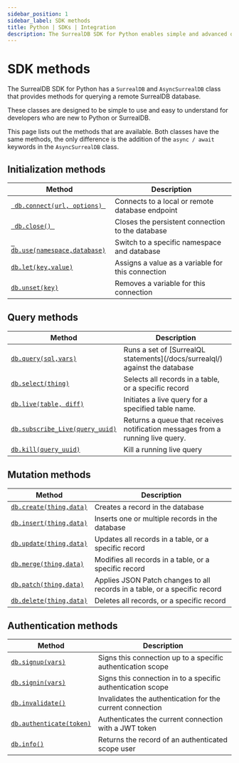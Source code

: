 ```yaml
---
sidebar_position: 1
sidebar_label: SDK methods
title: Python | SDKs | Integration
description: The SurrealDB SDK for Python enables simple and advanced querying of a remote or embedded database.
---
```


# SDK methods

The SurrealDB SDK for Python has a `SurrealDB` and `AsyncSurrealDB` class that provides methods for querying a remote SurrealDB database.

These classes are designed to be simple to use and easy to understand for developers who are new to Python or SurrealDB.

This page lists out the methods that are available. Both classes have the same methods, the only difference is the addition of the `async / await` keywords in the `AsyncSurrealDB` class.

## Initialization methods

<table>
	<thead>
		<tr>
			<th scope="col">Method</th>
			<th scope="col">Description</th>
		</tr>
	</thead>
	<tbody>
		<tr>
			<td scope="row" data-label="Method"><a href="/docs/sdk/python/methods/connect"> <code> db.connect(url, options) </code></a></td>
			<td scope="row" data-label="Description">Connects to a local or remote database endpoint</td>
		</tr>
        <tr>
            <td scope="row" data-label="Method"><a href="/docs/sdk/python/concepts/create-a-new-connection#close"> <code> db.close() </code></a></td>
            <td scope="row" data-label="Description">Closes the persistent connection to the database</td>
        </tr>
		<tr>
			<td scope="row" data-label="Method"><a href="/docs/sdk/python/methods/use"> <code> db.use(namespace,database)</code></a></td>
			<td scope="row" data-label="Description">Switch to a specific namespace and database</td>
		</tr>
		<tr>
            <td scope="row" data-label="Method"><a href="/docs/sdk/python/methods/let"> <code>db.let(key,value)</code></a></td>
            <td scope="row" data-label="Description">Assigns a value as a variable for this connection</td>
        </tr>
        <tr>
            <td scope="row" data-label="Method"><a href="/docs/sdk/python/methods/unset"> <code>db.unset(key)</code></a></td>
            <td scope="row" data-label="Description">Removes a variable for this connection</td>
        </tr>
	</tbody>
</table>

## Query methods

<table>
    <thead>
        <tr>
            <th scope="col">Method</th>
            <th scope="col">Description</th>
        </tr>
    </thead>
    <tbody>
        <tr>
            <td scope="row" data-label="Method"><a href="/docs/sdk/python/methods/query"> <code>db.query(sql,vars)</code></a></td>
            <td scope="row" data-label="Description">Runs a set of [SurrealQL statements](/docs/surrealql/) against the database</td>
        </tr>
        <tr>
            <td scope="row" data-label="Method"><a href="/docs/sdk/python/methods/select"> <code>db.select(thing)</code></a></td>
            <td scope="row" data-label="Description">Selects all records in a table, or a specific record</td>
        </tr>
        <tr>
            <td scope="row" data-label="Method"><a href="/docs/sdk/python/concepts/streaming#live"> <code>db.live(table, diff)</code></a></td>
            <td scope="row" data-label="Description">Initiates a live query for a specified table name.</td>
        </tr>
        <tr>
            <td scope="row" data-label="Method"><a href="/docs/sdk/python/concepts/streaming#subscribeLive"> <code>db.subscribe_Live(query_uuid)</code></a></td>
            <td scope="row" data-label="Description">Returns a queue that receives notification messages from a running live query.</td>
        </tr>
        <tr>
            <td scope="row" data-label="Method"><a href="/docs/sdk/python/concepts/streaming#kill"> <code>db.kill(query_uuid)</code></a></td>
            <td scope="row" data-label="Description">Kill a running live query</td>
        </tr>
    </tbody>
</table>

## Mutation methods

<table>
    <thead>
        <tr>
            <th scope="col">Method</th>
            <th scope="col">Description</th>
        </tr>
    </thead>
    <tbody>
        <tr>
            <td scope="row" data-label="Method"><a href="/docs/sdk/python/methods/create"> <code>db.create(thing,data)</code></a></td>
            <td scope="row" data-label="Description">Creates a record in the database</td>
        </tr>
        <tr>
            <td scope="row" data-label="Method"><a href="/docs/sdk/python/methods/insert"> <code>db.insert(thing,data)</code></a></td>
            <td scope="row" data-label="Description">Inserts one or multiple records in the database</td>
        </tr>
        <tr>
            <td scope="row" data-label="Method"><a href="/docs/sdk/python/methods/update"> <code>db.update(thing,data)</code></a></td>
            <td scope="row" data-label="Description">Updates all records in a table, or a specific record</td>
        </tr>
        <tr>
            <td scope="row" data-label="Method"><a href="/docs/sdk/python/methods/merge"> <code>db.merge(thing,data)</code></a></td>
            <td scope="row" data-label="Description">Modifies all records in a table, or a specific record</td>
        </tr>
        <tr>
            <td scope="row" data-label="Method"><a href="/docs/sdk/python/methods/patch"> <code>db.patch(thing,data)</code></a></td>
            <td scope="row" data-label="Description">Applies JSON Patch changes to all records in a table, or a specific record</td>
        </tr>
        <tr>
            <td scope="row" data-label="Method"><a href="/docs/sdk/python/methods/delete"> <code>db.delete(thing,data)</code></a></td>
            <td scope="row" data-label="Description">Deletes all records, or a specific record</td>
        </tr>
    </tbody>
</table>

## Authentication methods

<table>
    <thead>
        <tr>
            <th scope="col">Method</th>
            <th scope="col">Description</th>
        </tr>
    </thead>
    <tbody>
        <tr>
            <td scope="row" data-label="Method"><a href="/docs/sdk/python/methods/signup"> <code>db.signup(vars)</code></a></td>
            <td scope="row" data-label="Description">Signs this connection up to a specific authentication scope</td>
        </tr>
        <tr>
            <td scope="row" data-label="Method"><a href="/docs/sdk/python/methods/signin"> <code>db.signin(vars)</code></a></td>
            <td scope="row" data-label="Description">Signs this connection in to a specific authentication scope</td>
        </tr>
		<tr>
            <td scope="row" data-label="Method"><a href="/docs/sdk/python/methods/invalidate"> <code>db.invalidate()</code></a></td>
            <td scope="row" data-label="Description">Invalidates the authentication for the current connection</td>
        </tr>
        <tr>
            <td scope="row" data-label="Method"><a href="/docs/sdk/python/methods/authenticate"> <code>db.authenticate(token)</code></a></td>
            <td scope="row" data-label="Description">Authenticates the current connection with a JWT token</td>
        </tr>
		<tr>
            <td scope="row" data-label="Method"><a href="/docs/sdk/python/methods/info"> <code>db.info()</code></a></td>
            <td scope="row" data-label="Description">Returns the record of an authenticated scope user</td>
        </tr>
    </tbody>
</table>